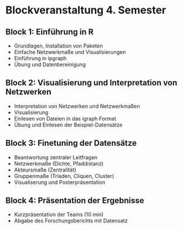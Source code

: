 # Blockveranstaltung 4. Semester

## Block 1: Einführung in R
* Grundlagen, Installation von Paketen
* Einfache Netzwerkmaße und Visualisierungen
* Einführung in ipgraph
* Übung und Datenbereinigung

## Block 2: Visualisierung und Interpretation von Netzwerken
* Interpretation von Netzwerken und Netzwerkmaßen
* Visualisierung
* Einlesen von Dateien in das igraph Format
* Übung und Einlesen der Beispiel-Datensätze

## Block 3: Finetuning der Datensätze
* Beantwortung zentraler Leitfragen
* Netzwerkmaße (Dichte, Pfaddistanz)
* Akteursmaße (Zentralität)
* Gruppenmaße (Triaden, Cliquen, Cluster)
* Visualiserung und Posterpräsentation

## Block 4: Präsentation der Ergebnisse
* Kurzpräsentation der Teams (10 min)
* Abgabe des Forschungsberichts mit Datensatz

